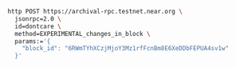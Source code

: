 ```bash
http POST https://archival-rpc.testnet.near.org \
  jsonrpc=2.0 \
  id=dontcare \
  method=EXPERIMENTAL_changes_in_block \
  params:='{
    "block_id": "6RWmTYhXCzjMjoY3Mz1rfFcnBm8E6XeDDbFEPUA4sv1w"
  }'
```

